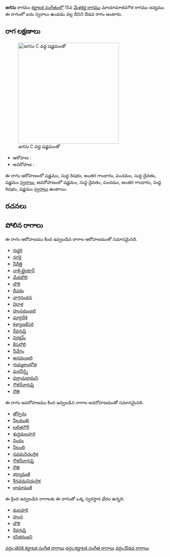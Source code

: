 {{Infobox ragam
	| name          	= జగసు
	| synonym	    	= 
	| mela          	= 
	| chakra        	= 
	| janaka        	= 
	| type          	= ఔడవ
	| arohanam      	= {{svaraC|S|R1|G3|P|D1|S'}} 
	| avarohanam    	= {{svaraC|S'|D1|P|G3|R1|S}}
	| jeeva         	=
	| chhaya        	=
	| nyasa         	=
	| vishesha      	= 
	| equivalent  		= 
}}
{{కర్ణాటక సంగీత రాగాలు}}
'''జగసు''' రాగము [[కర్ణాటక సంగీతం]]లో 15వ [[మేళకర్త రాగము]] మాయామాళవగౌళ రాగము జన్యము.  ఈ రాగంలో ఐదు స్వరాలు ఉండడం వల్ల దీనిని ఔడవ రాగం అంటారు.


==రాగ లక్షణాలు==
[[Image:jagasu_kb2wiki.png|thumb|right|316px|''జగసు'' C వద్ద షడ్జమంతో]]

* ఆరోహణ : {{svaraC|S|R1|G3|P|D1|S'}} 
* అవరోహణ : {{svaraC|S'|D1|P|G3|R1|S}}

ఈ రాగం ఆరోహణంలో షడ్జమం, సుద్ద  రిషభం, అంతర గాంధారం, పంచమం, సుద్ద దైవతం, షడ్జమం [[స్వరాలు]], అవరోహణంలో షడ్జమం, సుద్ద దైవతం, పంచమం, అంతర గాంధారం, సుద్ద  రిషభం, షడ్జమం [[స్వరాలు]] ఉంటాయి.

==రచనలు==



==పోలిన రాగాలు==
ఈ రాగం ఆరోహణము కింద ఇవ్వబడిన రాగాల ఆరోహణముతో సమానమైనది.
* [[గుర్జరి]]
* [[నగరై]]
* [[నీరేత్తి]]
* [[నాక్సిల్లైయార్]]
* [[మేకబౌలి]]
* [[బౌళి]]
* [[దీపకం]]
* [[వాగ్రనందన]]
* [[విరాళ]]
* [[హంసమంజరి]]
* [[మార్గదేశి]]
* [[కళ్యాణకేసరి]]
* [[ రేవగుప్తి]]
* [[నిరక్షమ్]]
* [[కేసభౌలి]]
* [[నీవేగం]]
* [[అసమంజరి]]
* [[గుమ్మకాంభోజి]]
* [[పురనీర్మై]]
* [[ వజ్రాచుదామని]]
* [[గౌళరేవాగుప్తి]]
* [[రౌతి]]

ఈ రాగం అవరోహణము కింద ఇవ్వబడిన రాగాల అవరోహణముతో సమానమైనది.
* [[తోర్పరం]]
* [[నీలముఖి]]
* [[లలితగౌరీ]]
* [[శుద్ధమలహరి]]
* [[నిందం]]
* [[నీలంబి]]
* [[నవమనిచంద్రిక]]
* [[గౌళరేవాగుప్తి]]
* [[రౌతి]]
* [[భర్మామణి]]
* [[శ్రీనవమనిచంద్రిక]]
* [[భామామణి]]

ఈ క్రింద ఇవ్వబడిన రాగాలకు ఈ రాగంతో ఒక్క స్వరస్థాన భేదం ఉన్నది.
* [[మలహరి]]
* [[హంస]]
* [[బౌళి]]
* [[ రేవగుప్తి]]
* [[రసికరంజని]]



[[వర్గం:తెవికి కర్ణాటక సంగీత రాగాలు]]
[[వర్గం:కర్ణాటక సంగీత రాగాలు]]
[[వర్గం:ఔడవ రాగాలు]]